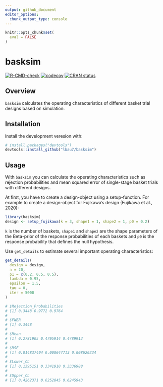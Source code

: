 ```yaml
---
output: github_document
editor_options: 
  chunk_output_type: console
---
```


<!-- README.md is generated from README.Rmd. Please edit that file -->

```r
knitr::opts_chunk$set(
  eval = FALSE
)
```

# basksim

<!-- badges: start -->
[![R-CMD-check](https://github.com/lbau7/basksim/actions/workflows/R-CMD-check.yaml/badge.svg)](https://github.com/lbau7/basksim/actions/workflows/R-CMD-check.yaml)
[![codecov](https://codecov.io/gh/lbau7/basksim/branch/master/graph/badge.svg?token=AVO4V52BTH)](https://app.codecov.io/gh/lbau7/basksim)
[![CRAN status](https://www.r-pkg.org/badges/version/basksim)](https://CRAN.R-project.org/package=basksim)
<!-- badges: end -->

## Overview

`basksim` calculates the operating characteristics of different basket trial designs based on simulation.

## Installation

Install the development veresion with:

```r
# install.packages("devtools")
devtools::install_github("lbau7/basksim")
```

## Usage

With `basksim` you can calculate the operating characteristics such as rejection probabilities and mean squared error of single-stage basket trials with different designs.

At first, you have to create a design-object using a setup-function. For example to create a design-object for Fujikawa's design (Fujikawa et al., 2020):

```r
library(basksim)
design <- setup_fujikawa(k = 3, shape1 = 1, shape2 = 1, p0 = 0.2)
```

`k` is the number of baskets, `shape1` and `shape2` are the shape parameters of the Beta-prior of the response probabilities of each baskets and `p0` is the response probability that defines the null hypothesis. 

Use `get_details` to estimate several important operating characteristics:

```r
get_details(
  design = design,
  n = 20,
  p1 = c(0.2, 0.5, 0.5),
  lambda = 0.95,
  epsilon = 1.5,
  tau = 0,
  iter = 5000
)

# $Rejection_Probabilities
# [1] 0.3448 0.9772 0.9764
# 
# $FWER
# [1] 0.3448
# 
# $Mean
# [1] 0.2781905 0.4795914 0.4789913
# 
# $MSE
# [1] 0.014837404 0.008647713 0.008620234
# 
# $Lower_CL
# [1] 0.1395151 0.3341910 0.3336988
# 
# $Upper_CL
# [1] 0.4262371 0.6252845 0.6245943
```
